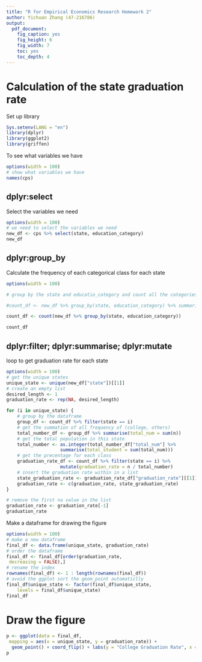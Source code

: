 ```yaml
---
title: "R for Empirical Economics Research Homework 2"
author: Yichuan Zhang (47-216786)
output: 
  pdf_document:
    fig_caption: yes
    fig_height: 6
    fig_width: 7
    toc: yes
    toc_depth: 4
---
```


# Calculation of the state graduation rate

Set up library
```r
Sys.setenv(LANG = "en")
library(dplyr)
library(ggplot2)
library(griffen)
```


To see what variables we have
```r
options(width = 100)
# show what variables we have
names(cps)
```

## dplyr:select

Select the variables we need

```r
options(width = 100)
# we need to select the variables we need
new_df <- cps %>% select(state, education_category)
new_df
```

## dplyr:group_by

Calculate the frequency of each categorical class for each state

```r
options(width = 100)

# group by the state and educatio_category and count all the categories

#count_df <- new_df %>% group_by(state, education_category) %>% summarise(n = n()).count()

count_df <- count(new_df %>% group_by(state, education_category))

count_df
```

## dplyr:filter; dplyr:summarise; dplyr:mutate

loop to get graduation rate for each state

```r
options(width = 100)
# get the unique states
unique_state <- unique(new_df["state"])[[1]]
# create an empty list
desired_length <- 1
graduation_rate <- rep(NA, desired_length)

for (i in unique_state) {
    # group by the dataframe
    group_df <- count_df %>% filter(state == i)
    # get the summation of all frequency of (college, others)
    total_number_df <- group_df %>% summarise(total_num = sum(n))
    # get the total population in this state
    total_number <- as.integer(total_number_df["total_num"] %>%
                    summarise(total_student = sum(total_num)))
    # get the precentage for each class
    graduation_rate_df <- count_df %>% filter(state == i) %>%
                    mutate(graduation_rate = n / total_number)
    # insert the graduation rate within in a list
    state_graduation_rate <- graduation_rate_df["graduation_rate"][[1]][1]
    graduation_rate <- c(graduation_rate, state_graduation_rate)
}

# remove the first na value in the list
graduation_rate <- graduation_rate[-1]
graduation_rate
```

Make a dataframe for drawing the figure

```r
options(width = 100)
# make a new dataframe
final_df <- data.frame(unique_state, graduation_rate)
# order the dataframe
final_df <- final_df[order(graduation_rate,
 decreasing = FALSE),]
# rename the index
rownames(final_df) <- 1 : length(rownames(final_df))
# avoid the ggplot sort the geom_point automaticlly
final_df$unique_state <- factor(final_df$unique_state,
    levels = final_df$unique_state)
final_df
```

# Draw the figure

```r

p <- ggplot(data = final_df,
 mapping = aes(x = unique_state, y = graduation_rate)) +
  geom_point() + coord_flip() + labs(y = "College Graduation Rate", x = "")
p
```
